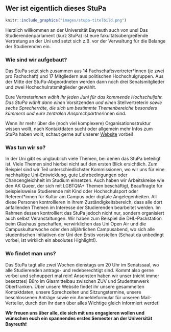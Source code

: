## Wer ist eigentlich dieses StuPa {#stupa}

```r
knitr::include_graphics("images/stupa-titelbild.png")
```

Herzlich willkommen an der Universität Bayreuth auch von uns! Das Studierendenparlament (kurz StuPa) ist eure fakultätsübergreifende Vertretung an der Uni und setzt sich z.B. vor der Verwaltung für die Belange der Studierenden ein.

### Wie sind wir aufgebaut? {-}

Das StuPa setzt sich zusammen aus 14 Fachschaftsvertreter*innen (je zwei pro Fachschaft) und 17 Mitgliedern aus politischen Hochschulgruppen. Aus der Mitte der StuPa-Abgeordneten werden dann noch drei Senatsmitglieder und zwei Hochschulratsmitglieder gewählt.

Eure Vertreter*innen wählt ihr jeden Juni für das kommende Hochschuljahr. Das StuPa wählt dann eine*n Vorsitzende*n und eine*n Stellvertreter*in sowie sechs Sprecherräte, die sich um bestimmte Themenbereiche besonders kümmern und eure zentralen Ansprechpartner*innen sind.

Wenn ihr mehr über die (noch viel komplexere) Organisationsstruktur wissen wollt, nach Kontaktdaten sucht oder allgemein mehr Infos zum StuPa haben wollt, schaut gerne auf unserer [Website](https://www.studierendenparlament.uni-bayreuth.de/de/index.html) vorbei!

### Was tun wir so? {-}

In der Uni gibt es unglaublich viele Themen, bei denen das StuPa beteiligt ist. Viele Themen sind hierbei nicht auf den ersten Blick ersichtlich. Zum Beispiel sind wir Teil unterschiedlichster Kommissionen, wo wir uns für eine nachhaltige Uni-Entwicklung, gute Lehrbedingungen oder Chancengleichheit im Studium einsetzen. Auch haben wir Arbeitskreise wie den AK Queer, der sich mit LGBTQIA+ Themen beschäftigt, Beauftragte für beispielsweise Studierende mit Kind oder Hochschulsport oder Referent*innen für Kultur am Campus oder digitale Angelegenheiten. All diese Personen kontrollieren in ihrem Zuständigkeitsbereich, dass alle dort anfallenden Themen im Interesse der Studierenden bearbeitet werden. Im Rahmen dessen kontrolliert das StuPa jedoch nicht nur, sondern organisiert auch selbst Veranstaltungen. Wir haben zum Beispiel die DHL-Packstation beim Glashaus geschaffen, verwirklichen das Uni Open Air und die Campuskulturwoche oder den alljährlichen Campusabend, wo sich alle studentischen Initiativen der Uni den Erstis vorstellen (Schaut da unbedingt vorbei, ist wirklich ein absolutes Highlight!).

### Wo findet man uns? {-}

Das StuPa tagt alle zwei Wochen dienstags um 20 Uhr im Senatssaal, wo alle Studierenden antrags- und redeberechtigt sind. Kommt also gerne vorbei und schnuppert mal rein! Ansonsten haben wir unser (nicht immer besetztes) Büro im Glasmittelbau zwischen ZUV und Studentenwerk Oberfranken. Über unsere Website findet ihr unsere gesammelten Kontaktdaten, unsere Sprechzeiten und Sitzungstermine, unsere beschlossenen Anträge sowie ein Anmeldeformular für unseren Mail-Verteiler, durch den ihr dann über alles Wichtige gleich informiert werdet!

**Wir freuen uns über alle, die sich mit uns engagieren wollen und wünschen euch ein spannendes erstes Semester an der Universität Bayreuth❗️**